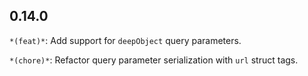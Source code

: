 ## 0.14.0
`*(feat)*`: Add support for `deepObject` query parameters.

`*(chore)*`: Refactor query parameter serialization with `url` struct tags.

